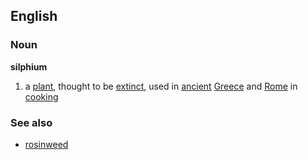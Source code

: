 ==English==
===Noun===
{{wikipedia}}
'''silphium'''
#a [[plant]], thought to be [[extinct]], used in [[ancient]] [[Greece]] and [[Rome]] in [[cooking]]
===See also===
*[[rosinweed]]